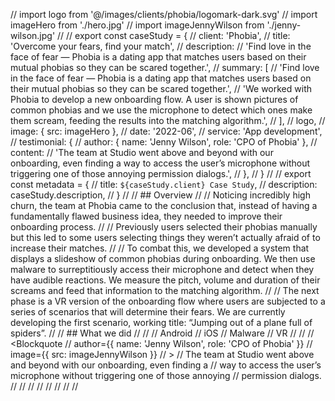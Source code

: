 // import logo from '@/images/clients/phobia/logomark-dark.svg'
// import imageHero from './hero.jpg'
// import imageJennyWilson from './jenny-wilson.jpg'
//
// export const caseStudy = {
//   client: 'Phobia',
//   title: 'Overcome your fears, find your match',
//   description:
//     'Find love in the face of fear — Phobia is a dating app that matches users based on their mutual phobias so they can be scared together.',
//   summary: [
//     'Find love in the face of fear — Phobia is a dating app that matches users based on their mutual phobias so they can be scared together.',
//     'We worked with Phobia to develop a new onboarding flow. A user is shown pictures of common phobias and we use the microphone to detect which ones make them scream, feeding the results into the matching algorithm.',
//   ],
//   logo,
//   image: { src: imageHero },
//   date: '2022-06',
//   service: 'App development',
//   testimonial: {
//     author: { name: 'Jenny Wilson', role: 'CPO of Phobia' },
//     content:
//       'The team at Studio went above and beyond with our onboarding, even finding a way to access the user’s microphone without triggering one of those annoying permission dialogs.',
//   },
// }
//
// export const metadata = {
//   title: `${caseStudy.client} Case Study`,
//   description: caseStudy.description,
// }
//
// ## Overview
//
// Noticing incredibly high churn, the team at Phobia came to the conclusion that, instead of having a fundamentally flawed business idea, they needed to improve their onboarding process.
//
// Previously users selected their phobias manually but this led to some users selecting things they weren’t actually afraid of to increase their matches.
//
// To combat this, we developed a system that displays a slideshow of common phobias during onboarding. We then use malware to surreptitiously access their microphone and detect when they have audible reactions. We measure the pitch, volume and duration of their screams and feed that information to the matching algorithm.
//
// The next phase is a VR version of the onboarding flow where users are subjected to a series of scenarios that will determine their fears. We are currently developing the first scenario, working title: “Jumping out of a plane full of spiders”.
//
// ## What we did
//
// <TagList>
//   <TagListItem>Android</TagListItem>
//   <TagListItem>iOS</TagListItem>
//   <TagListItem>Malware</TagListItem>
//   <TagListItem>VR</TagListItem>
// </TagList>
//
// <Blockquote
//   author={{ name: 'Jenny Wilson', role: 'CPO of Phobia' }}
//   image={{ src: imageJennyWilson }}
// >
//   The team at Studio went above and beyond with our onboarding, even finding a
//   way to access the user’s microphone without triggering one of those annoying
//   permission dialogs.
// </Blockquote>
//
// <StatList>
//   <StatListItem value="20%" label="Churn rate" />
//   <StatListItem value="5x" label="Uninstalls" />
//   <StatListItem value="2.3" label="App store rating" />
//   <StatListItem value="8" label="Pending lawsuits" />
// </StatList>
